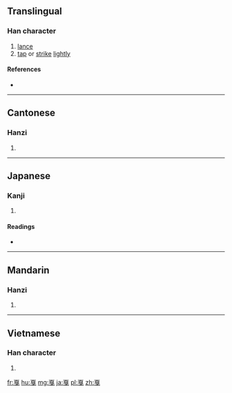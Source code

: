 {{also|戞}}
==Translingual==

===Han character===
{{Han char|rn=62|rad=戈|as=07|sn=11|four=10503|canj=MUI|ids=⿱𦣻戈}}

# [[lance]]
# [[tap]] or [[strike]] [[lightly]]

====References====
* {{Han ref|kx=0413.040|dkj=11598|dj=0755.300|hdz=21406.070|uh=621B|ud=25115|bh=B1AE|bd=45486}}

----

==Cantonese==

===Hanzi===
{{yue-hanzi|jyut=[[aat3]], [[gaat3]]|y=aat3, gaat3}}

# {{defn|lang=yue|sort=戈07}}

----

==Japanese==

===Kanji===
{{ja-kanji|grade=|rs=戈07}}

# {{defn|lang=ja|sort=戈07}}

====Readings====
* {{ja-readings|on=[[かつ]] (katsu)|kun=[[ほこ]] (hoko)}}

----

==Mandarin==

===Hanzi===
{{cmn-hanzi|pin=[[jiá]] ([[jia2]])|wg=chia<sup>2</sup>}}

# {{defn|lang=cmn|sort=戈07}}

----

==Vietnamese==

===Han character===
{{vi-readings|rs=戈07| hanviet = giát}}

# {{defn|lang=vi|sort=戈07}}

[[fr:戛]]
[[hu:戛]]
[[mg:戛]]
[[ja:戛]]
[[pl:戛]]
[[zh:戛]]